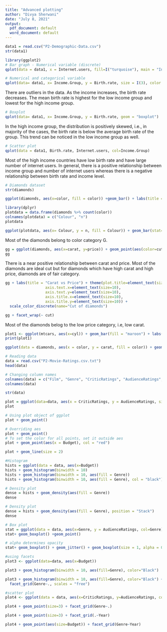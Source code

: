 ---
title: "Advanced plotting"
author: "Divya Sherwani"
date: "July 8, 2021"
output:
  pdf_document: default
  word_document: default
---

```{r}
data1 = read.csv("P2-Demographic-Data.csv")
str(data1)
```

```{r}
library(ggplot2)
# Bar graph - Numerical variable (discrete)
qplot(data = data1, x = Internet.users, fill=I("turquoise"), main = "Internet users") 
```


```{r}
# Numerical and categorical variable
qplot(data= data1, x= Income.Group, y = Birth.rate, size = I(3), color = I("red"))

```

There are outliers in the data. As the income increases, the birth rate decreases. The mean birth rate is highest for the low income group and lowest for the high income group.

```{r}
# Boxplot
qplot(data= data1, x= Income.Group, y = Birth.rate, geom = "boxplot")
```

In the high income group, the distribution is positively skewed, i.e., in majority of the cases, the birth rate is below the average birth rate of the group. This trend can be noticed in the low income group as well.

```{r}
# Scatter plot
qplot(data = data1, Birth.rate, Internet.users, col=Income.Group)
```

Most of the high income countries have low birth rate and have large number of internet users. In general, there is a positive relationship between income group and number of internet users whereas there is a negative relationship between birth rate and income level.

```{r}
# Diamonds dataset
str(diamonds)
```


```{r}
ggplot(diamonds, aes(x=color, fill = color)) +geom_bar() + labs(title = "Color Distribution of Diamonds", x = "Color", y = "No of diamonds")
```


```{r}
library(dplyr)
plotdata = data.frame(diamonds %>% count(color))
colnames(plotdata) = c("Colour", "n")
plotdata
```


```{r}
ggplot(plotdata, aes(x= Colour, y = n, fill = Colour)) + geom_bar(stat="identity") + labs(title = "Colour distribution", y = "Number of diamonds") + geom_text(aes(label = n, vjust = -0.5, size = I(3))) 
```

Most of the diamonds belong to color category G.

```{r}
gg = ggplot(diamonds, aes(x=carat, y=price)) + geom_point(aes(color=cut)) + geom_smooth() 
gg
```

There is a near positive relationship between carat and price. Most of the diamonds are ideal cut but for diamonds which have high carat and high price, diamonds are of fair category.


```{r}
gg + labs(title = "Carat vs Price") + theme(plot.title=element_text(size=10, face="bold"), 
                  axis.text.x=element_text(size=10), 
                  axis.text.y=element_text(size=10),
                  axis.title.x=element_text(size=10),
                  axis.title.y=element_text(size=10)) + 
  scale_color_discrete(name="Cut of diamonds")
```


```{r}
gg + facet_wrap(~ cut) 
```

Most of the diamonds belog to the low price category, i.e, low carat. 

```{r}
plot1 <- ggplot(mtcars, aes(x=cyl)) + geom_bar(fill = "maroon") + labs(title="Frequency bar chart")  
print(plot1)
```


```{r}
ggplot(data = diamonds, aes(x = color, y = carat, fill = color)) + geom_bar(stat = "identity")
```

```{r}
# Reading data
data = read.csv("P2-Movie-Ratings.csv.txt")
head(data)
```

```{r}
# Changing column names
colnames(data) = c("Film", "Genre", "CriticRatings", "AudienceRatings", "Budget", "Year")
colnames(data)
```

```{r}
str(data)
```

```{r}
plot = ggplot(data=data, aes(x = CriticRatings, y = AudienceRatings, size = Budget, col = Genre))
plot
```

```{r}
# Using plot object of ggplot
plot + geom_point() 
```

```{r}
# Overriding aes
plot + geom_point()
# To set the color for all points, set it outside aes
plot + geom_point(aes(x = Budget), col = "red")
```

```{r}
plot + geom_line(size = 2)
```

```{r}
#Histogram
hists = ggplot(data = data, aes(x=Budget))
hists + geom_histogram(binwidth = 10)
hists + geom_histogram(binwidth = 10, aes(fill = Genre))
hists + geom_histogram(binwidth = 10, aes(fill = Genre), col = "black")
```

```{r}
# Density plot
dense = hists + geom_density(aes(fill = Genre))
dense
```

```{r}
# Density plot
dense = hists + geom_density(aes(fill = Genre), position = "Stack")
dense
```

```{r}
# Box plot
stat = ggplot(data = data, aes(x=Genre, y = AudienceRatings, col=Genre))
stat+ geom_boxplot() +geom_point()
```

```{r}
# alpha determines opacity
stat+ geom_boxplot() + geom_jitter() + geom_boxplot(size = 1, alpha = 0.5) 
```

```{r}
#using facets
plot3 <- ggplot(data=data, aes(x=Budget))

plot3 + geom_histogram(binwidth = 10, aes(fill=Genre), color="Black")
```


```{r}
plot3 + geom_histogram(binwidth = 10, aes(fill=Genre), color="Black") + 
  facet_grid(Genre~., scales = "free")
```

```{r}
#scatter plot
plot4 <- ggplot(data = data, aes(x=CriticRatings, y=AudienceRatings, color=Genre))

plot4 + geom_point(size=3) + facet_grid(Genre~.)
```

```{r}
plot4 + geom_point(size=3) + facet_grid(.~Year)
```

```{r}
plot4 + geom_point(aes(size=Budget)) + facet_grid(Genre~Year)
```

